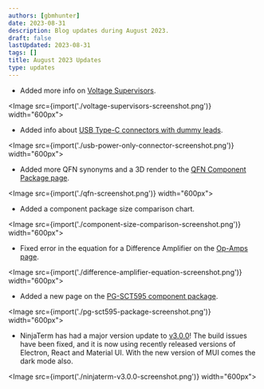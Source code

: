 ```yaml
---
authors: [gbmhunter]
date: 2023-08-31
description: Blog updates during August 2023.
draft: false
lastUpdated: 2023-08-31
tags: []
title: August 2023 Updates
type: updates
---
```


* Added more info on [Voltage Supervisors](/electronics/components/voltage-supervisors/).

<Image src={import('./voltage-supervisors-screenshot.png')} width="600px"></Image>

* Added info about [USB Type-C connectors with dummy leads](/electronics/communication-protocols/usb-protocol/usb-charging-and-power-delivery/#connectors).

<Image src={import('./usb-power-only-connector-screenshot.png')} width="600px"></Image>

* Added more QFN synonyms and a 3D render to the [QFN Component Package page](/pcb-design/component-packages/qfn-component-package/).

<Image src={import('./qfn-screenshot.png')} width="600px"></Image>

* Added a component package size comparison chart.

<Image src={import('./component-size-comparison-screenshot.png')} width="600px"></Image>

* Fixed error in the equation for a Difference Amplifier on the [Op-Amps page](/electronics/components/op-amps/#difference-amplifiers).

<Image src={import('./difference-amplifier-equation-screenshot.png')} width="600px"></Image>

* Added a new page on the [PG-SCT595 component package](/pcb-design/component-packages/pg-sct595-component-package/).

<Image src={import('./pg-sct595-package-screenshot.png')} width="600px"></Image>

* NinjaTerm has had a major version update to [v3.0.0](https://github.com/gbmhunter/NinjaTerm/releases/tag/v3.1.0)! The build issues have been fixed, and it is now using recently released versions of Electron, React and Material UI. With the new version of MUI comes the dark mode also.

<Image src={import('./ninjaterm-v3.0.0-screenshot.png')} width="600px"></Image>
